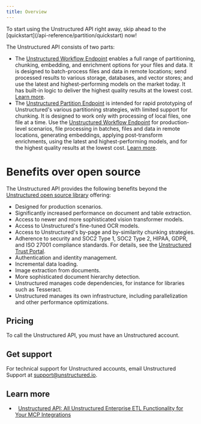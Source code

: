 ```yaml
---
title: Overview
---
```


<Tip>
    To start using the Unstructured API right away, skip ahead to the [quickstart](/api-reference/partition/quickstart) now!
</Tip>

The Unstructured API consists of two parts:

- The [Unstructured Workflow Endpoint](/api-reference/workflow/overview) enables a full range of partitioning, chunking, embedding, and 
  enrichment options for your files and data. It is designed to batch-process files and data in remote locations; send processed results to 
  various storage, databases, and vector stores; and use the latest and highest-performing models on the market today. It has built-in logic 
  to deliver the highest quality results at the lowest cost. [Learn more](/api-reference/workflow/overview).
- The [Unstructured Partition Endpoint](/api-reference/partition/overview) is intended for rapid prototyping of Unstructured's 
  various partitioning strategies, with limited support for chunking. It is designed to work only with processing of local files, one file 
  at a time. Use the [Unstructured Workflow Endpoint](/api-reference/workflow/overview) for production-level scenarios, file processing in 
  batches, files and data in remote locations, generating embeddings, applying post-transform enrichments, using the latest and 
  highest-performing models, and for the highest quality results at the lowest cost. [Learn more](/api-reference/partition/overview).

# Benefits over open source

The Unstructured API provides the following benefits beyond the [Unstructured open source library](/open-source/introduction/overview) offering:

* Designed for production scenarios.
* Significantly increased performance on document and table extraction.
* Access to newer and more sophisticated vision transformer models.
* Access to Unstructured's fine-tuned OCR models.
* Access to Unstructured's by-page and by-similarity chunking strategies.
* Adherence to security and SOC2 Type 1, SOC2 Type 2, HIPAA, GDPR, and ISO 27001 compliance standards. For details, see the [Unstructured Trust Portal](https://trust.unstructured.io/).
* Authentication and identity management.
* Incremental data loading.
* Image extraction from documents.
* More sophisticated document hierarchy detection.
* Unstructured manages code dependencies, for instance for libraries such as Tesseract.
* Unstructured manages its own infrastructure, including parallelization and other performance optimizations.

## Pricing

To call the Unstructured API, you must have an Unstructured account.


<Pricing />

## Get support

For technical support for Unstructured accounts, email Unstructured Support at [support@unstructured.io](mailto:support@unstructured.io).

## Learn more

- <Icon icon="blog" />&nbsp;&nbsp;[Unstructured API: All Unstructured Enterprise ETL Functionality for Your MCP Integrations](https://unstructured.io/blog/unstructured-api-all-unstructured-enterprise-etl-functionality-for-your-mcp-integrations)